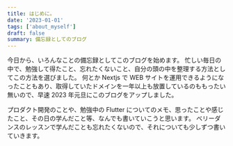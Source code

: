 ```yaml
---
title: はじめに。
date: '2023-01-01'
tags: ['about_myself']
draft: false
summary: 備忘録としてのブログ
---
```


今日から、いろんなことの備忘録としてこのブログを始めます。
忙しい毎日の中で、勉強して得たこと、忘れたくないこと、自分の頭の中を整理する方法としてこの方法を選びました。
何とか Nextjs で WEB サイトを運用できるようになったこともあり、取得していたドメインを一年以上も放置しているのももったい無いので、早速 2023 年元旦にこのブログをアップしました。

プロダクト開発のことや、勉強中の Flutter についてのメモ、思ったことや感じたこと、その日の学んだこと等、なんでも書いていこうと思います。
ベリーダンスのレッスンで学んだことも忘れたくないので、それについても少しずつ書いていきます。
